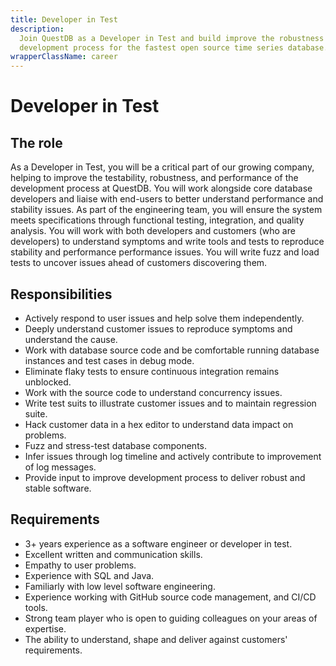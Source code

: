 ```yaml
---
title: Developer in Test
description:
  Join QuestDB as a Developer in Test and build improve the robustness of the
  development process for the fastest open source time series database.
wrapperClassName: career
---
```



<h1>Developer in Test</h1>

<AboutQuestdb />

<h2>The role</h2>

As a Developer in Test, you will be a critical part of our growing company,
helping to improve the testability, robustness, and performance of the
development process at QuestDB. You will work alongside core database developers
and liaise with end-users to better understand performance and stability issues.
As part of the engineering team, you will ensure the system meets specifications
through functional testing, integration, and quality analysis. You will work
with both developers and customers (who are developers) to understand symptoms
and write tools and tests to reproduce stability and performance performance
issues. You will write fuzz and load tests to uncover issues ahead of customers
discovering them.

<h2>Responsibilities</h2>

- Actively respond to user issues and help solve them independently.
- Deeply understand customer issues to reproduce symptoms and understand the
  cause.
- Work with database source code and be comfortable running database instances
  and test cases in debug mode.
- Eliminate flaky tests to ensure continuous integration remains unblocked.
- Work with the source code to understand concurrency issues.
- Write test suits to illustrate customer issues and to maintain regression
  suite.
- Hack customer data in a hex editor to understand data impact on problems.
- Fuzz and stress-test database components.
- Infer issues through log timeline and actively contribute to improvement of
  log messages.
- Provide input to improve development process to deliver robust and stable
  software.

<h2>Requirements</h2>

- 3+ years experience as a software engineer or developer in test.
- Excellent written and communication skills.
- Empathy to user problems.
- Experience with SQL and Java.
- Familiarly with low level software engineering.
- Experience working with GitHub source code management, and CI/CD tools.
- Strong team player who is open to guiding colleagues on your areas of
  expertise.
- The ability to understand, shape and deliver against customers' requirements.

<WhatWeOffer />

<WorkingAtQuestdb />

<CareerButton
  title="Developer in Test"
  bambooUrl="https://questdb.bamboohr.com/jobs/view.php?id=31&source=aWQ9MTM%3D"
/>

